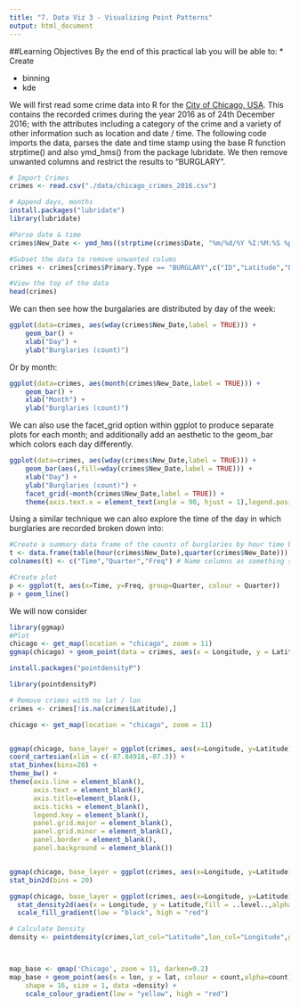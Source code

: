 ```yaml
---
title: "7. Data Viz 3 - Visualizing Point Patterns"
output: html_document
---
```



##Learning Objectives
By the end of this practical lab you will be able to:
* Create 


- binning
- kde

We will first read some crime data into R for the [City of Chicago, USA](https://data.cityofchicago.org/view/5cd6-ry5g). This contains the recorded crimes during the year 2016 as of 24th December 2016; with the attributes including a category of the crime and a variety of other information such as location and date / time. The following code imports the data, parses the date and time stamp using the base R function strptime() and also ymd_hms() from the package lubridate. We then remove unwanted columns and restrict the results to "BURGLARY".


```r
# Import Crimes
crimes <- read.csv("./data/chicago_crimes_2016.csv")

# Append days, months
install.packages("lubridate")
library(lubridate)

#Parse date & time
crimes$New_Date <- ymd_hms((strptime(crimes$Date, "%m/%d/%Y %I:%M:%S %p",tz="UTC")))

#Subset the data to remove unwanted colums
crimes <- crimes[crimes$Primary.Type == "BURGLARY",c("ID","Latitude","Longitude","New_Date")]

#View the top of the data
head(crimes)
```

We can then see how the burgalaries are distributed by day of the week:

```r
ggplot(data=crimes, aes(wday(crimes$New_Date,label = TRUE))) +
    geom_bar() +
    xlab("Day") + 
    ylab("Burglaries (count)")
```

Or by month:

```r
ggplot(data=crimes, aes(month(crimes$New_Date,label = TRUE))) +
    geom_bar() +
    xlab("Month") + 
    ylab("Burglaries (count)")
```

We can also use the facet_grid option within ggplot to produce separate plots for each month; and additionally add an aesthetic to the geom_bar which colors each day differently.

```r
ggplot(data=crimes, aes(wday(crimes$New_Date,label = TRUE))) +
    geom_bar(aes(,fill=wday(crimes$New_Date,label = TRUE))) +
    xlab("Day") + 
    ylab("Burglaries (count)") +
    facet_grid(~month(crimes$New_Date,label = TRUE)) +
    theme(axis.text.x = element_text(angle = 90, hjust = 1),legend.position="none")
```

Using a similar technique we can also explore the time of the day in which burglaries are recorded broken down into:

```r
#Create a summary data frame of the counts of burglaries by hour time band and quarter of the year
t <- data.frame(table(hour(crimes$New_Date),quarter(crimes$New_Date)))
colnames(t) <- c("Time","Quarter","Freq") # Name columns as something sensible

#Create plot
p <- ggplot(t, aes(x=Time, y=Freq, group=Quarter, colour = Quarter))
p + geom_line()

```







We will now consider 

```r


library(ggmap)
#Plot
chicago <- get_map(location = "chicago", zoom = 11)
ggmap(chicago) + geom_point(data = crimes, aes(x = Longitude, y = Latitude))
```

```r
install.packages("pointdensityP")
```
```r
library(pointdensityP)
```




```r
# Remove crimes with no lat / lon
crimes <- crimes[!is.na(crimes$Latitude),]

chicago <- get_map(location = "chicago", zoom = 11)


ggmap(chicago, base_layer = ggplot(crimes, aes(x=Longitude, y=Latitude))) +
coord_cartesian(xlim = c(-87.84918,-87.3)) +
stat_binhex(bins=20) + 
theme_bw() +
theme(axis.line = element_blank(),
      axis.text = element_blank(),
      axis.title=element_blank(),
      axis.ticks = element_blank(),
      legend.key = element_blank(),
      panel.grid.major = element_blank(),
      panel.grid.minor = element_blank(),
      panel.border = element_blank(),
      panel.background = element_blank())



```


```r


ggmap(chicago, base_layer = ggplot(crimes, aes(x=Longitude, y=Latitude))) +
stat_bin2d(bins = 20)
```


```r


  
ggmap(chicago, base_layer = ggplot(crimes, aes(x=Longitude, y=Latitude))) +
  stat_density2d(aes(x = Longitude, y = Latitude,fill = ..level..,alpha=..level..), bins = 10, geom = "polygon", data = crimes) +
  scale_fill_gradient(low = "black", high = "red")


```



```r
# Calculate Density
density <- pointdensity(crimes,lat_col="Latitude",lon_col="Longitude",grid_size=1,radius=3)



map_base <- qmap('Chicago', zoom = 11, darken=0.2) 
map_base + geom_point(aes(x = lon, y = lat, colour = count,alpha=count), 
    shape = 16, size = 1, data =density) + 
    scale_colour_gradient(low = "yellow", high = "red") 
```

